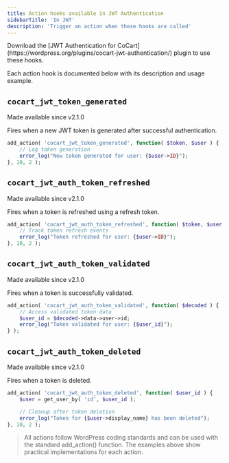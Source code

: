 ```yaml
---
title: Action hooks available in JWT Authentication
sidebarTitle: 'In JWT'
description: 'Trigger an action when these hooks are called'
---
```


<Note>
    Download the [JWT Authentication for CoCart](https://wordpress.org/plugins/cocart-jwt-authentication/) plugin to use these hooks.
</Note>

Each action hook is documented below with its description and usage example.

## `cocart_jwt_token_generated`

<Info>
    Made available since v2.1.0
</Info>

Fires when a new JWT token is generated after successful authentication.

```php
add_action( 'cocart_jwt_token_generated', function( $token, $user ) {
    // Log token generation
    error_log("New token generated for user: {$user->ID}");
}, 10, 2 );
```

## `cocart_jwt_auth_token_refreshed`

<Info>
    Made available since v2.1.0
</Info>

Fires when a token is refreshed using a refresh token.

```php
add_action( 'cocart_jwt_auth_token_refreshed', function( $token, $user ) {
    // Track token refresh events
    error_log("Token refreshed for user: {$user->ID}");
}, 10, 2 );
```

## `cocart_jwt_auth_token_validated`

<Info>
    Made available since v2.1.0
</Info>

Fires when a token is successfully validated.

```php
add_action( 'cocart_jwt_auth_token_validated', function( $decoded ) {
    // Access validated token data
    $user_id = $decoded->data->user->id;
    error_log("Token validated for user: {$user_id}");
} );
```

## `cocart_jwt_auth_token_deleted`

<Info>
    Made available since v2.1.0
</Info>

Fires when a token is deleted.

```php
add_action( 'cocart_jwt_auth_token_deleted', function( $user_id ) {
    $user = get_user_by( 'id', $user_id );

    // Cleanup after token deletion
    error_log("Token for {$user->display_name} has been deleted");
}, 10, 2 );
```

> All actions follow WordPress coding standards and can be used with the standard add_action() function. The examples above show practical implementations for each action.